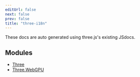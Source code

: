 ```yaml
---
editUrl: false
next: false
prev: false
title: "three-i18n"
---
```


These docs are auto generated using three.js's existing JSdocs.

## Modules

- [Three](/reference/modules/three/)
- [Three.WebGPU](/reference/modules/threewebgpu/)

